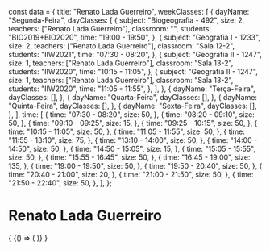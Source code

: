 const data = {
  title: "Renato Lada Guerreiro",
  weekClasses: [
    {
      dayName: "Segunda-Feira",
      dayClasses: [
        {
          subject: "Biogeografia - 492",
          size: 2,
          teachers: ["Renato Lada Guerreiro"],
          classroom: "",
          students: "BIO2019+BIO2020",
          time: "19:00 - 19:50",
        },
        {
          subject: "Geografia I - 1233",
          size: 2,
          teachers: ["Renato Lada Guerreiro"],
          classroom: "Sala 12-2",
          students: "IIW2021",
          time: "07:30 - 08:20",
        },
        {
          subject: "Geografia II - 1247",
          size: 1,
          teachers: ["Renato Lada Guerreiro"],
          classroom: "Sala 13-2",
          students: "IIW2020",
          time: "10:15 - 11:05",
        },
        {
          subject: "Geografia II - 1247",
          size: 1,
          teachers: ["Renato Lada Guerreiro"],
          classroom: "Sala 13-2",
          students: "IIW2020",
          time: "11:05 - 11:55",
        },
      ],
    },
    {
      dayName: "Terça-Feira",
      dayClasses: [],
    },
    {
      dayName: "Quarta-Feira",
      dayClasses: [],
    },
    {
      dayName: "Quinta-Feira",
      dayClasses: [],
    },
    {
      dayName: "Sexta-Feira",
      dayClasses: [],
    },
  ],
  time: [
    {
      time: "07:30 - 08:20",
      size: 50,
    },
    {
      time: "08:20 - 09:10",
      size: 50,
    },
    {
      time: "09:10 - 09:25",
      size: 15,
    },
    {
      time: "09:25 - 10:15",
      size: 50,
    },
    {
      time: "10:15 - 11:05",
      size: 50,
    },
    {
      time: "11:05 - 11:55",
      size: 50,
    },
    {
      time: "11:55 - 13:10",
      size: 75,
    },
    {
      time: "13:10 - 14:00",
      size: 50,
    },
    {
      time: "14:00 - 14:50",
      size: 50,
    },
    {
      time: "14:50 - 15:05",
      size: 15,
    },
    {
      time: "15:05 - 15:55",
      size: 50,
    },
    {
      time: "15:55 - 16:45",
      size: 50,
    },
    {
      time: "16:45 - 19:00",
      size: 135,
    },
    {
      time: "19:00 - 19:50",
      size: 50,
    },
    {
      time: "19:50 - 20:40",
      size: 50,
    },
    {
      time: "20:40 - 21:00",
      size: 20,
    },
    {
      time: "21:00 - 21:50",
      size: 50,
    },
    {
      time: "21:50 - 22:40",
      size: 50,
    },
  ],
};

# Renato Lada Guerreiro

<div>
  {
    <BrowserOnly>
      {() => (
        <Grid
          title={data.title}
          weekClasses={data.weekClasses}
          time={data.time}
        />
      )}
    </BrowserOnly>
  }
</div>
